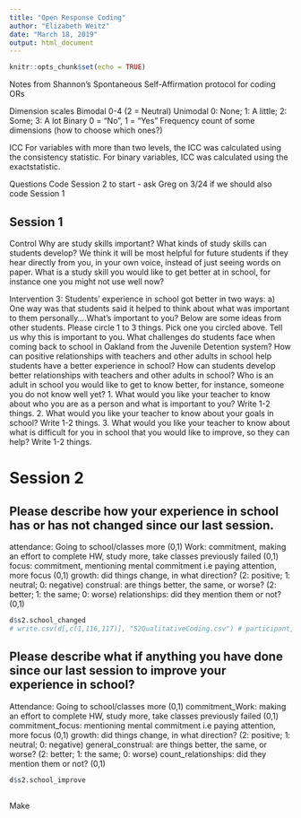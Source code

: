 ```yaml
---
title: "Open Response Coding"
author: "Elizabeth Weitz"
date: "March 18, 2019"
output: html_document
---
```


```r
knitr::opts_chunk$set(echo = TRUE)
```

Notes from Shannon's Spontaneous Self-Affirmation protocol for coding ORs

Dimension scales
  Bimodal 0-4 (2 = Neutral)
  Unimodal 0: None;  1: A little;  2: Some;  3: A lot
  Binary 0 = "No", 1 = "Yes"
  Frequency count of some dimensions (how to choose which ones?)

ICC
  For variables with more than two levels, the ICC was calculated using the consistency statistic. 
  For binary variables, ICC was calculated using the exactstatistic.


Questions
Code Session 2 to start - ask Greg on 3/24 if we should also code Session 1 

## Session 1
  
  Control
    Why are study skills important?
    What kinds of study skills can students develop?
    We think it will be most helpful for future students if they hear directly from you, in your own voice, instead of just seeing words on paper.
    What is a study skill you would like to get better at in school, for instance one you might not use well now?
    
  Intervention
    3: Students’ experience in school got better in two ways: 
      a) One way was that students said it helped to think about what was important to them personally....What's important to you? Below are some ideas from other students. Please circle 1 to 3 things.
        Pick one you circled above. Tell us why this is important to you.
    What challenges do students face when coming back to school in Oakland from the Juvenile Detention system? 
    How can positive relationships with teachers and other adults in school help students have a better experience in school?
    How can students develop better relationships with teachers and other adults in school?
    Who is an adult in school you would like to get to know better, for instance, someone you do not know well yet?
      1. What would you like your teacher to know about who you are as a person and what is important to you? Write 1-2 things.
      2. What would you like your teacher to know about your goals in school? Write 1-2 things. 
      3. What would you like your teacher to know about what is difficult for you in school that you would like to improve, so they can help? Write 1-2 things.
      
# Session 2

## Please describe how your experience in school has or has not changed since our last session.
attendance: Going to school/classes more (0,1)
Work: commitment, making an effort to complete HW, study more, take classes previously failed (0,1)
focus: commitment, mentioning mental commitment i.e paying attention, more focus (0,1)
growth: did things change, in what direction? (2: positive; 1: neutral; 0: negative)
construal: are things better, the same, or worse? (2: better; 1: the same; 0: worse)
relationships: did they mention them or not? (0,1)

```r
d$s2.school_changed
# write.csv(d[,c(1,116,117)], "S2QualitativeCoding.csv") # participant, school_changed, and school_improve
```

## Please describe what if anything you have done since our last session to improve your experience in school?
Attendance: Going to school/classes more (0,1)
commitment_Work: making an effort to complete HW, study more, take classes previously failed (0,1)
commitment_focus: mentioning mental commitment i.e paying attention, more focus (0,1)
growth: did things change, in what direction? (2: positive; 1: neutral; 0: negative)
general_construal: are things better, the same, or worse? (2: better; 1: the same; 0: worse)
count_relationships: did they mention them or not? (0,1)

```r

d$s2.school_improve
```

## 
Make 
